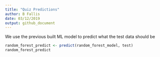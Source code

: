 ```yaml
---
title: "Quiz Predictions"
author: B Fallis
date: 03/12/2019
output: github_document
---
```


We use the previous built ML model to predict what the test data should be
```r
random_forest_predict <- predict(random_forest_model, test)
random_forest_predict
```

